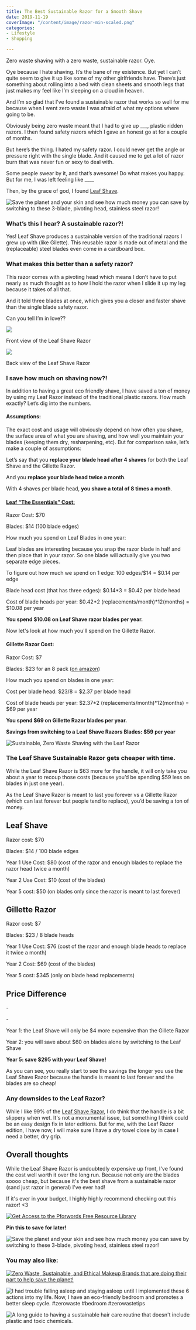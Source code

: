 ```yaml
---
title: The Best Sustainable Razor for a Smooth Shave
date: 2019-11-19
coverImage: "/content/image/razor-min-scaled.png"
categories:
- Lifestyle
- Shopping

---
```

Zero waste shaving with a zero waste, sustainable razor. Oye.

Oye because I hate shaving. It’s the bane of my existence. But yet I can’t quite seem to give it up like some of my other girlfriends have. There’s just something about rolling into a bed with clean sheets and smooth legs that just makes my feel like I’m sleeping on a cloud in heaven.

And I’m so glad that I’ve found a sustainable razor that works so well for me because when I went zero waste I was afraid of what my options where going to be.

Obviously being zero waste meant that I had to give up \_\_\_, plastic ridden razors. I then found safety razors which I gave an honest go at for a couple of months.

But here’s the thing. I hated my safety razor. I could never get the angle or pressure right with the single blade. And it caused me to get a lot of razor burn that was never fun or sexy to deal with.

Some people swear by it, and that’s awesome! Do what makes you happy. But for me, I was left feeling like \_\_\_\_

Then, by the grace of god, I found [Leaf Shave](https://leafshave.com/).

![Save the planet and your skin and see how much money you can save by switching to these 3-blade, pivoting head, stainless steel razor!](https://i0.wp.com/pforwords.com/wp-content/uploads/2019/11/razor-min-scaled.png?fit=1024%2C690&ssl=1)

### What’s this I hear? A sustainable razor?!

Yes! Leaf Shave produces a sustainable version of the traditional razors I grew up with (like Gilette). This reusable razor is made out of metal and the (replaceable) steel blades even come in a cardboard box.

### What makes this better than a safety razor?

This razor comes with a pivoting head which means I don’t have to put nearly as much thought as to how I hold the razor when I slide it up my leg because it takes of all that.

And it told three blades at once, which gives you a closer and faster shave than the single blade safety razor.

Can you tell I’m in love??

![](https://i0.wp.com/pforwords.com/wp-content/uploads/2019/11/Leaf-Front-min-scaled.png?fit=768%2C1024&ssl=1)

Front view of the Leaf Shave Razor

![](https://i0.wp.com/pforwords.com/wp-content/uploads/2019/11/Leaf-Back-min-scaled.png?fit=768%2C1024&ssl=1)

Back view of the Leaf Shave Razor

### I save how much on shaving now?!

In addition to having a great eco friendly shave, I have saved a ton of money by using my Leaf Razor instead of the traditional plastic razors. How much exactly? Let’s dig into the numbers.

#### Assumptions:

The exact cost and usage will obviously depend on how often you shave, the surface area of what you are shaving, and how well you maintain your blades (keeping them dry, resharpening, etc). But for comparison sake, let’s make a couple of assumptions:

Let’s say that you **replace your blade head after 4 shaves** for both the Leaf Shave and the Gillette Razor.

And you **replace your blade head twice a month**.

With 4 shaves per blade head, **you shave a total of 8 times a month**.

#### [Leaf “The Essentials” Cost:](https://leafshave.com/product/the-essential-kit/)

Razor Cost: \$70

Blades: \$14 (100 blade edges)

How much you spend on Leaf Blades in one year:

Leaf blades are interesting because you snap the razor blade in half and then place that in your razor. So one blade will actually give you two separate edge pieces.

To figure out how much we spend on 1 edge: 100 edges/$14 = $0.14 per edge

Blade head cost (that has three edges): $0.14\*3 = $0.42 per blade head

Cost of blade heads per year: $0.42\*2 (replacements/month)\*12(months) = $10.08 per year

**You spend \$10.08 on Leaf Shave razor blades per year.**

Now let's look at how much you'll spend on the Gillette Razor.

#### Gillette Razor Cost:

Razor Cost: \$7

Blades: \$23 for an 8 pack ([on amazon](https://www.amazon.com/Gillette-Fusion5-Razor-Blades-Refills/dp/B004B8F8MM/ref=sr_1_4?keywords=gillette+razors&qid=1572718593&sr=8-4))

How much you spend on blades in one year:

Cost per blade head: $23/8 = $2.37 per blade head

Cost of blade heads per year: $2.37\*2 (replacements/month)\*12(months) = $69 per year

**You spend \$69 on Gillette Razor blades per year.**

**Savings from switching to a Leaf Shave Razors Blades: \$59 per year**

![Sustainable, Zero Waste Shaving with the Leaf Razor](images/Leaf-artsy-min-1-scaled-e1574135697515-1024x768.png)

### **The Leaf Shave Sustainable Razor gets cheaper with time.**

While the Leaf Shave Razor is $63 more for the handle, it will only take you about a year to recoup those costs (because you’d be spending $59 less on blades in just one year).

As the Leaf Shave Razor is meant to last you forever vs a Gillette Razor (which can last forever but people tend to replace), you’d be saving a ton of money.

## Leaf Shave

Razor cost: \$70

Blades: \$14 / 100 blade edges

Year 1 Use Cost: \$80 (cost of the razor and enough blades to replace the razor head twice a month)

Year 2 Use Cost: \$10 (cost of the blades)

Year 5 cost: \$50 (on blades only since the razor is meant to last forever)

## Gillette Razor

Razor cost: \$7

Blades: \$23 / 8 blade heads

Year 1 Use Cost: \$76 (cost of the razor and enough blade heads to replace it twice a month)

Year 2 Cost: \$69 (cost of the blades)

Year 5 cost: \$345 (only on blade head replacements)

## Price Difference

\-

\-

Year 1: the Leaf Shave will only be \$4 more expensive than the Gillete Razor

Year 2: you will save about \$60 on blades alone by switching to the Leaf Shave

**Year 5: save \$295 with your Leaf Shave!**

As you can see, you really start to see the savings the longer you use the Leaf Shave Razor because the handle is meant to last forever and the blades are so cheap!

### Any downsides to the Leaf Razor?

While I like 99% of the [Leaf Shave Razor](https://leafshave.com/), I do think that the handle is a bit slippery when wet. It's not a monumental issue, but something I think could be an easy design fix in later editions. But for me, with the Leaf Razor edition, I have now, I will make sure I have a dry towel close by in case I need a better, dry grip.

## Overall thoughts

While the Leaf Shave Razor is undoubtedly expensive up front, I've found the cost well worth it over the long run. Because not only are the blades soooo cheap, but because it's the best shave from a sustainable razor (sand just razor in general) I've ever had!

If it's ever in your budget, I highly highly recommend checking out this razor! <3

[![Get Access to the Pforwords Free Resource Library](images/FREE-RESOURCE-LIBRARY-min.png)](https://mailchi.mp/be227f5f5cdc/freeresources)

**Pin this to save for later!**

![Save the planet and your skin and see how much money you can save by switching to these 3-blade, pivoting head, stainless steel razor!](images/shaving-pin-min-684x1024.png)

### You may also like:

[![Zero Waste, Sustainable, and Ethical Makeup Brands that are doing their part to help save the planet!](images/MAKE-UP-PIn-min-684x1024.png)](https://pforwords.com/sustainable-makeup-brands/?highlight=makeup)

![I had trouble falling asleep and staying asleep until I implemented these 6 actions into my life. Now, I have an eco-friendly bedroom and promotes a better sleep cycle. #zerowaste #bedroom #zerowastetips](images/bedroom-3-min-684x1024.png)

![A long guide to having a sustainable hair care routine that doesn't include plastic and toxic chemicals.](images/hair-3-min-684x1024.png)